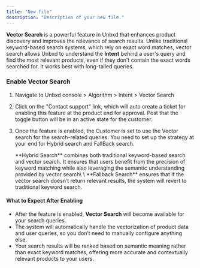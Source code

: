```yaml
---
title: "New file"
description: "Description of your new file."
---
```


**Vector Search** is a powerful feature in Unbxd that enhances product discovery and improves the relevance of search results. Unlike traditional keyword-based search systems, which rely on exact word matches, vector search allows Unbxd to understand the **Intent** behind a user's query and find the most relevant products, even if they don't contain the exact words searched for. It works best with long-tailed queries.

### Enable Vector Search

1. Navigate to Unbxd console \> Algorithm \> Intent \> Vector Search
2. Click on the "Contact support" link, which will auto create a ticket for enabling this feature at the product end for approval. Post that the toggle button will be in an active state for the customer.
3. Once the feature is enabled, the Customer is set to use the Vector search for the search-related queries. You need to set up the strategy at your end for Hybrid search and FallBack search.

   <Info>
     **Hybrid Search** combines both traditional keyword-based search and vector search. It ensures that users benefit from the precision of keyword matching while also leveraging the semantic understanding provided by vector search\
     \
     **Fallback Search** ensures that if the vector search doesn’t return relevant results, the system will revert to traditional keyword search.
   </Info>

#### What to Expect After Enabling

- After the feature is enabled, **Vector Search** will become available for your search queries.
- The system will automatically handle the vectorization of product data and user queries, so you don’t need to manually configure anything else.
- Your search results will be ranked based on semantic meaning rather than exact keyword matches, offering more accurate and contextually relevant products to your users.